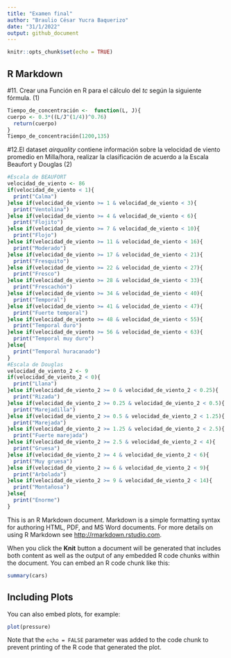 ```yaml
---
title: "Examen final"
author: "Braulio César Yucra Baquerizo"
date: "31/1/2022"
output: github_document
---
```


```r
knitr::opts_chunk$set(echo = TRUE)
```

## R Markdown
#11. Crear una Función en R para el cálculo del *tc* según la siguiente fórmula. (1)
```r
Tiempo_de_concentración <-  function(L, J){
cuerpo <- 0.3*((L/J^(1/4))^0.76)
  return(cuerpo)
}
Tiempo_de_concentración(1200,135)
```
#12.El dataset *airquality* contiene información sobre la velocidad de viento promedio en Milla/hora, realizar la clasificación de acuerdo a la Escala Beaufort y Douglas (2)
```r
#Escala de BEAUFORT
velocidad_de_viento <- 86
if(velocidad_de_viento < 1){
  print("Calma")
}else if(velocidad_de_viento >= 1 & velocidad_de_viento < 3){
  print("Ventolina")
}else if(velocidad_de_viento >= 4 & velocidad_de_viento < 6){
  print("Flojito")
}else if(velocidad_de_viento >= 7 & velocidad_de_viento < 10){
  print("Flojo")
}else if(velocidad_de_viento >= 11 & velocidad_de_viento < 16){
  print("Moderado")
}else if(velocidad_de_viento >= 17 & velocidad_de_viento < 21){
  print("Fresquito")
}else if(velocidad_de_viento >= 22 & velocidad_de_viento < 27){
  print("Fresco")
}else if(velocidad_de_viento >= 28 & velocidad_de_viento < 33){
  print("Frescachón")
}else if(velocidad_de_viento >= 34 & velocidad_de_viento < 40){
  print("Temporal")
}else if(velocidad_de_viento >= 41 & velocidad_de_viento < 47){
  print("Fuerte temporal")
}else if(velocidad_de_viento >= 48 & velocidad_de_viento < 55){
  print("Temporal duro")
}else if(velocidad_de_viento >= 56 & velocidad_de_viento < 63){
  print("Temporal muy duro")
}else{
  print("Temporal huracanado")
}
#Escala de Douglas
velocidad_de_viento_2 <- 9
if(velocidad_de_viento_2 < 0){
  print("Llana")
}else if(velocidad_de_viento_2 >= 0 & velocidad_de_viento_2 < 0.25){
  print("Rizada")
}else if(velocidad_de_viento_2 >= 0.25 & velocidad_de_viento_2 < 0.5){
  print("Marejadilla")
}else if(velocidad_de_viento_2 >= 0.5 & velocidad_de_viento_2 < 1.25){
  print("Marejada")
}else if(velocidad_de_viento_2 >= 1.25 & velocidad_de_viento_2 < 2.5){
  print("Fuerte marejada")
}else if(velocidad_de_viento_2 >= 2.5 & velocidad_de_viento_2 < 4){
  print("Gruesa")
}else if(velocidad_de_viento_2 >= 4 & velocidad_de_viento_2 < 6){
  print("Muy gruesa")
}else if(velocidad_de_viento_2 >= 6 & velocidad_de_viento_2 < 9){
  print("Arbolada")
}else if(velocidad_de_viento_2 >= 9 & velocidad_de_viento_2 < 14){
  print("Montañosa")
}else{
  print("Enorme")
}
```

This is an R Markdown document. Markdown is a simple formatting syntax for authoring HTML, PDF, and MS Word documents. For more details on using R Markdown see <http://rmarkdown.rstudio.com>.

When you click the **Knit** button a document will be generated that includes both content as well as the output of any embedded R code chunks within the document. You can embed an R code chunk like this:

```r
summary(cars)
```

## Including Plots

You can also embed plots, for example:

```r
plot(pressure)
```

Note that the `echo = FALSE` parameter was added to the code chunk to prevent printing of the R code that generated the plot.
